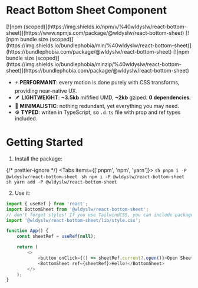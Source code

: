 
# React Bottom Sheet Component

<div className="inline-img">
    [![npm
    (scoped)](https://img.shields.io/npm/v/%40wldyslw/react-bottom-sheet)](https://www.npmjs.com/package/@wldyslw/react-bottom-sheet)
    [![npm bundle size
    (scoped)](https://img.shields.io/bundlephobia/min/%40wldyslw/react-bottom-sheet)](https://bundlephobia.com/package/@wldyslw/react-bottom-sheet)
    [![npm bundle size
    (scoped)](https://img.shields.io/bundlephobia/minzip/%40wldyslw/react-bottom-sheet)](https://bundlephobia.com/package/@wldyslw/react-bottom-sheet)
</div>

-   ⚡️ **PERFORMANT**: every motion is done purely with CSS transforms, providing near-native UX.
-   🪶 **LIGHTWEIGHT**: **~3.5kb** mifified UMD, **~2kb** gziped. **0 dependencies**.
-   🧘 **MINIMALISTIC**: nothing redundant, yet everything you may need.
-   ⚙️ **TYPED**: writen in TypeScript, so `.d.ts` file with prop and ref types included.

# Getting Started

1. Install the package:

{/* prettier-ignore */}
<Tabs items={['pnpm', 'npm', 'yarn']}>
  <Tab>
    ```sh
    pnpm i -P @wldyslw/react-bottom-sheet
    ```
  </Tab>
  <Tab>
    ```sh
    npm i -P @wldyslw/react-bottom-sheet
    ```
  </Tab>
  <Tab>
    ```sh
    yarn add -P @wldyslw/react-bottom-sheet
    ```
  </Tab>
</Tabs>

2. Use it:

```js
import { useRef } from 'react';
import BottomSheet from '@wldyslw/react-bottom-sheet';
// don't forget styles! If you use TailwindCSS, you can include package to config.content and save even more precious kilobytes!
import '@wldyslw/react-bottom-sheet/lib/style.css';

function App() {
    const sheetRef = useRef(null);

    return (
        <>
            <button onClick={() => sheetRef.current?.open()}>Open Sheet</button>
            <BottomSheet ref={sheetRef}>Hello!</BottomSheet>
        </>
    );
}
```
